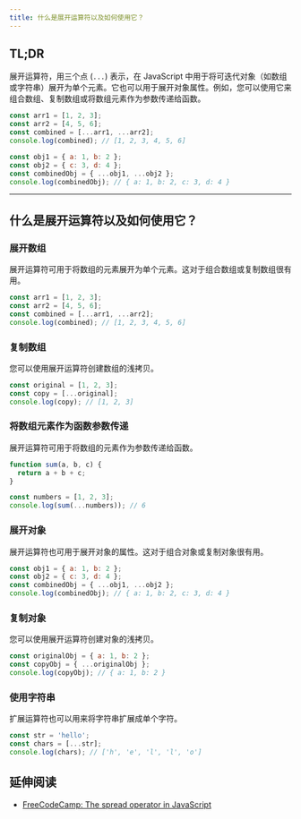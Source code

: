```yaml
---
title: 什么是展开运算符以及如何使用它？
---
```


## TL;DR

展开运算符，用三个点 (`...`) 表示，在 JavaScript 中用于将可迭代对象（如数组或字符串）展开为单个元素。它也可以用于展开对象属性。例如，您可以使用它来组合数组、复制数组或将数组元素作为参数传递给函数。

```js live
const arr1 = [1, 2, 3];
const arr2 = [4, 5, 6];
const combined = [...arr1, ...arr2];
console.log(combined); // [1, 2, 3, 4, 5, 6]

const obj1 = { a: 1, b: 2 };
const obj2 = { c: 3, d: 4 };
const combinedObj = { ...obj1, ...obj2 };
console.log(combinedObj); // { a: 1, b: 2, c: 3, d: 4 }
```

***

## 什么是展开运算符以及如何使用它？

### 展开数组

展开运算符可用于将数组的元素展开为单个元素。这对于组合数组或复制数组很有用。

```js live
const arr1 = [1, 2, 3];
const arr2 = [4, 5, 6];
const combined = [...arr1, ...arr2];
console.log(combined); // [1, 2, 3, 4, 5, 6]
```

### 复制数组

您可以使用展开运算符创建数组的浅拷贝。

```js live
const original = [1, 2, 3];
const copy = [...original];
console.log(copy); // [1, 2, 3]
```

### 将数组元素作为函数参数传递

展开运算符可用于将数组的元素作为参数传递给函数。

```js live
function sum(a, b, c) {
  return a + b + c;
}

const numbers = [1, 2, 3];
console.log(sum(...numbers)); // 6
```

### 展开对象

展开运算符也可用于展开对象的属性。这对于组合对象或复制对象很有用。

```js live
const obj1 = { a: 1, b: 2 };
const obj2 = { c: 3, d: 4 };
const combinedObj = { ...obj1, ...obj2 };
console.log(combinedObj); // { a: 1, b: 2, c: 3, d: 4 }
```

### 复制对象

您可以使用展开运算符创建对象的浅拷贝。

```js live
const originalObj = { a: 1, b: 2 };
const copyObj = { ...originalObj };
console.log(copyObj); // { a: 1, b: 2 }
```

### 使用字符串

扩展运算符也可以用来将字符串扩展成单个字符。

```js live
const str = 'hello';
const chars = [...str];
console.log(chars); // ['h', 'e', 'l', 'l', 'o']
```

## 延伸阅读

* [FreeCodeCamp: The spread operator in JavaScript](https://www.freecodecamp.org/news/the-spread-operator-in-javascript/)
